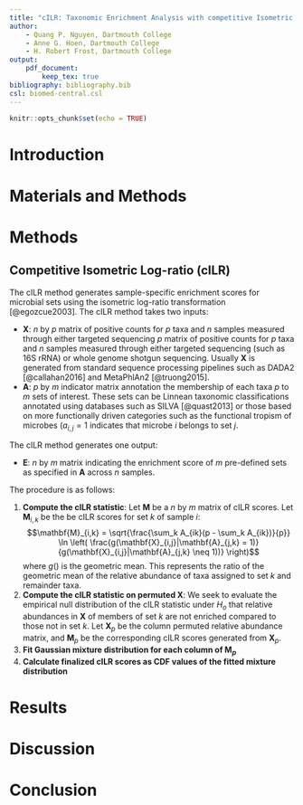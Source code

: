 ```yaml
---
title: "cILR: Taxonomic Enrichment Analysis with competitive Isometric Log Ratios"
author: 
    - Quang P. Nguyen, Dartmouth College
    - Anne G. Hoen, Dartmouth College
    - H. Robert Frost, Dartmouth College
output: 
    pdf_document:
        keep_tex: true
bibliography: bibliography.bib
csl: biomed-central.csl
---
```


```r
knitr::opts_chunk$set(echo = TRUE)
```

# Introduction

# Materials and Methods

# Methods

## Competitive Isometric Log-ratio (cILR)

The cILR method generates sample-specific enrichment scores for microbial sets using the isometric log-ratio transformation [@egozcue2003]. The cILR method takes two inputs:

-   $\mathbf{X}$: $n$ by $p$ matrix of positive counts for $p$ taxa and $n$ samples measured through either targeted sequencing $p$ matrix of positive counts for $p$ taxa and $n$ samples measured through either targeted sequencing (such as 16S rRNA) or whole genome shotgun sequencing. Usually $\mathbf{X}$ is generated from standard sequence processing pipelines such as DADA2 [@callahan2016] and MetaPhlAn2 [@truong2015].
-   $\mathbf{A}$: $p$ by $m$ indicator matrix annotation the membership of each taxa $p$ to $m$ sets of interest. These sets can be Linnean taxonomic classifications annotated using databases such as SILVA [@quast2013] or those based on more functionally driven categories such as the functional tropism of microbes <!--# remember to add source   --> ($a_{i,j} = 1$ indicates that microbe $i$ belongs to set $j$.

The cILR method generates one output:

-   $\mathbf{E}$: $n$ by $m$ matrix indicating the enrichment score of $m$ pre-defined sets as specified in $\mathbf{A}$ across $n$ samples.

The procedure is as follows:

1. **Compute the cILR statistic**: Let $\mathbf{M}$ be a $n$ by $m$ matrix of cILR scores. Let $\mathbf{M}_{i,k}$ be the be cILR scores for set $k$ of sample $i$:   
$$\mathbf{M}_{i,k} = \sqrt{\frac{\sum_k A_{ik}(p - \sum_k A_{ik})}{p}} \ln \left( \frac{g(\mathbf{X}_{i,j}|\mathbf{A}_{j,k} = 1)}{g(\mathbf{X}_{i,j}|\mathbf{A}_{j,k} \neq 1))} \right)$$
where $g()$ is the geometric mean. This represents the ratio of the geometric mean of the relative abundance of taxa assigned to set $k$ and remainder taxa.   
2. **Compute the cILR statistic on permuted $\mathbf{X}$**: We seek to evaluate the empirical null distribution of the cILR statistic under $H_o$ that relative abundances in $\mathbf{X}$ of members of set $k$ are not enriched compared to those not in set $k$. Let $\mathbf{X}_p$ be the column permuted relative abundance matrix, and $\mathbf{M}_p$ be the corresponding cILR scores generated from $\mathbf{X}_p$.   
3. **Fit Gaussian mixture distribution for each column of $\mathbf{M}_p$**  
4. **Calculate finalized cILR scores as CDF values of the fitted mixture distribution**

# Results

# Discussion

# Conclusion